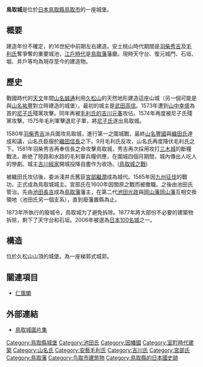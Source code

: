 {{日本城郭概要表|
img =File:Tottori castle04 2816.jpg|
img_capt =|
img_width =300px|
name = 鳥取城|
pref = 鳥取縣|
nihongo = 鳥取城|
hiragana= とっとりじょう|
romaji=Tottori-jō|
ar_called = 久松城|
struct = 梯郭式平山城及山城|
tower_struct = 獨立式望樓型3重→複合式層塔型2層2重（非現有）|
builders = 但馬[[山名氏|山名氏]]（未確定）|
build_y = [[天文_(年號)|天文]]年間（1532年 - 1555年）|
revamp = [[吉川經家|吉川經家]]、[[池田長吉|池田長吉]]|
rulers = 山名氏、[[吉川氏|吉川氏]]、[[宮部氏|宮部氏]]、[[池田氏|池田氏]]|
reject_y = 1871年|
remains = 石垣、堀、井戶
|cultural asset = 國家史跡
|rebuilding things = 門
|location = {{Coord|35|30|26.73|N|134|14|24.0|E|scale:20000}} |
}}

'''鳥取城'''是位於[[日本|日本]][[鳥取縣|鳥取縣]][[鳥取市|鳥取市]]的一座城堡。

==概要==
建造年份不確定，約16世紀中前期左右建造。安土桃山時代期間是[[羽柴秀吉|羽柴秀吉]]及[[毛利氏|毛利氏]]奪爭奪的重要城池，[[江戶時代|江戶時代]]是[[鳥取藩|鳥取藩]]藩廳。現時天守台、復元城門、石垣、堀、井戶等均為現存至今的建造物。

==歷史==
戰國時代的[[天文_(年號)|天文]]年間[[山名誠通|山名誠通]]利用[[久松山|久松山]]的天然地形建造這座山城（另一個可能是與[[山名祐豐|山名祐豐]]對立時建造的城堡）。最初的城主是[[武田高信|武田高信]]。1573年遭到[[山中鹿介|山中幸盛]]為首的[[尼子氏|尼子氏]]殘黨攻擊。同年再被[[毛利氏|毛利氏的]][[吉川元春|吉川元春]]攻佔。1574年再度被尼子氏殘黨攻擊。1575年毛利軍擊退尼子軍，將[[尼子氏|尼子氏]]逐出鳥取城。

1580年[[羽柴秀吉|羽柴秀吉]]派兵圍攻烏取城，進行第一之圍城戰，最終[[山名豐國|山名豐國]]與[[織田氏|織田氏]]達成和議，山名氏臣服於[[織田信長|織田信長]]之下。9月毛利氏反攻，山名氏再度降伏毛利氏之下。1581年羽柴秀吉再奉信長之命攻擊鳥取城，秀吉再次採用攻打[[三木城之戰|三木城]]的斷糧戰法，断绝了陸路和水路的毛利軍兵糧供應，在圍城四個月期間，城內傳出人吃人的慘劇。城主[[吉川經家|吉川經家]]開城投降自盡作为收场。([[鳥取城之戰|鳥取城之戰]])

被織田氏攻佔後，委派淺井氏舊臣[[宮部繼潤|宮部繼潤]]成為城代。1585年因[[九州征伐|九州征伐]]的戰功，正式成為鳥取城城主。宮部氏在1600年因關原之戰而被撤職。之後由池田氏管治。先由[[池田長吉|池田長吉]]成為[[鳥取藩|鳥取藩]]藩主，在第二代[[池田光政|池田光政]]與[[岡山藩|岡山藩]][[岡山藩|岡山藩]]互相交換領地（池田氏另一個支系），直到廢藩置縣為止。

1873年所執行的廢城令，鳥取城为了避免拆除。1877年將大部份不必要的建築物拆除，剩下了天守台和石垣。2006年被選為[[日本100名城|日本100名城]]之一。

==構造==
位於久松山山頂的城堡。為一座梯郭式城郭。

== 關連項目 ==
{{Commonscat|Tottori Castle}}
*[[仁風閣|仁風閣]]

==外部連結==
*[https://web.archive.org/web/20060209083101/http://digital-museum.pref.tottori.jp/ezu/joukamachi/menu_mado.html 鳥取城圖片集]

{{日本100名城}}
{{DEFAULTSORT:Tottori-jo}}
[[Category:鳥取縣城堡|Category:鳥取縣城堡]]
[[Category:池田氏|Category:池田氏]]
[[Category:因幡國|Category:因幡國]]
[[Category:室町時代建築|Category:室町時代建築]]
[[Category:山名氏|Category:山名氏]]
[[Category:安藝毛利氏|Category:安藝毛利氏]]
[[Category:吉川氏|Category:吉川氏]]
[[Category:宮部氏|Category:宮部氏]]
[[Category:鳥取藩|Category:鳥取藩]]
[[Category:鸟取市建筑物|Category:鸟取市建筑物]]
[[Category:鳥取縣的日本國史跡|Category:鳥取縣的日本國史跡]]